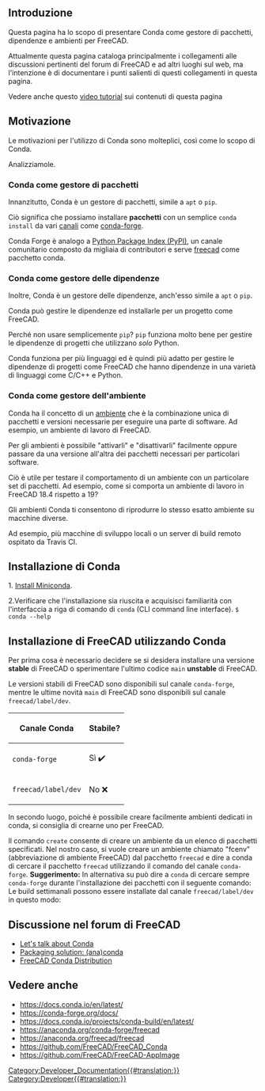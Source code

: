 <languages/>

<span id="Introduction"></span>
==Introduzione==

{{TOCright}}

Questa pagina ha lo scopo di presentare Conda come gestore di pacchetti, dipendenze e ambienti per FreeCAD.

Attualmente questa pagina cataloga principalmente i collegamenti alle discussioni pertinenti del forum di FreeCAD e ad altri luoghi sul web, ma l'intenzione è di documentare i punti salienti di questi collegamenti in questa pagina.

Vedere anche questo [https://www.youtube.com/watch?v=sCs8xlrw2nM video tutorial] sui contenuti di questa pagina

<span id="Motivation"></span>
==Motivazione==

Le motivazioni per l'utilizzo di Conda sono molteplici, così come lo scopo di Conda.

Analizziamole.

<span id="Conda_as_a_Package_Manager"></span>
===Conda come gestore di pacchetti===

Innanzitutto, Conda è un gestore di pacchetti, simile a <code>apt</code> o <code>pip</code>.

Ciò significa che possiamo installare '''pacchetti''' con un semplice <code>conda install</code> da vari [https://docs.conda.io/projects/conda/en/latest/user-guide/concepts/channels.html#what-is-a-conda-channel canali] come [https://conda-forge.org/ conda-forge].

Conda Forge è analogo a [https://pypi.org/ Python Package Index (PyPI)], un canale comunitario composto da migliaia di contributori e serve [https://anaconda.org/conda-forge/freecad freecad] come pacchetto conda.

<span id="Conda_as_a_Dependency_Manager"></span>
===Conda come gestore delle dipendenze===

Inoltre, Conda è un gestore delle dipendenze, anch'esso simile a <code>apt</code> o <code>pip</code>.

Conda può gestire le dipendenze ed installarle per un progetto come FreeCAD.

Perché non usare semplicemente <code>pip</code>? <code>pip</code> funziona molto bene per gestire le dipendenze di progetti che utilizzano ''solo'' Python.

Conda funziona per più linguaggi ed è quindi più adatto per gestire le dipendenze di progetti come FreeCAD che hanno dipendenze in una varietà di linguaggi come C/C++ e Python.

<span id="Conda_as_a_Environment_Manager"></span>
===Conda come gestore dell'ambiente===

Conda ha il concetto di un [https://docs.conda.io/projects/conda/en/latest/user-guide/concepts/environments.html ambiente] che è la combinazione unica di pacchetti e versioni necessarie per eseguire una parte di software. Ad esempio, un ambiente di lavoro di FreeCAD.

Per gli ambienti è possibile "attivarli" e "disattivarli" facilmente oppure passare da una versione all'altra dei pacchetti necessari per particolari software.

Ciò è utile per testare il comportamento di un ambiente con un particolare set di pacchetti. Ad esempio, come si comporta un ambiente di lavoro in FreeCAD 18.4 rispetto a 19?

Gli ambienti Conda ti consentono di riprodurre lo stesso esatto ambiente su macchine diverse.

Ad esempio, più macchine di sviluppo locali o un server di build remoto ospitato da Travis CI.

<span id="Installing_Conda"></span>
==Installazione di Conda==

1. [https://docs.conda.io/en/latest/miniconda.html Install Miniconda].

2.Verificare che l'installazione sia riuscita e acquisisci familiarità con l'interfaccia a riga di comando di <code>conda</code> (CLI command line interface).
<code>
$ conda --help
</code>
<span id="Installing_FreeCAD_Using_Conda"></span>
==Installazione di FreeCAD utilizzando Conda==

Per prima cosa è necessario decidere se si desidera installare una versione '''stable''' di FreeCAD o sperimentare l'ultimo codice <code>main</code> '''unstable''' di FreeCAD.

Le versioni stabili di FreeCAD sono disponibili sul canale <code>conda-forge</code>, mentre le ultime novità <code>main</code> di FreeCAD sono disponibili sul canale <code>freecad/label/dev</code>.

{| class="wikitable"
|-
! Canale Conda !! Stabile?
|-
| <code>conda-forge</code> || Sì ✔️
|-
| <code>freecad/label/dev</code> || No ❌
|}

In secondo luogo, poiché è possibile creare facilmente ambienti dedicati in conda, si consiglia di crearne uno per FreeCAD.

Il comando <code>create</code> consente di creare un ambiente da un elenco di pacchetti specificati. Nel nostro caso, si vuole creare un ambiente chiamato "fcenv" (abbreviazione di ambiente FreeCAD) dal pacchetto <code>freecad</code> e dire a conda di cercare il pacchetto <code>freecad</code> utilizzando il comando del canale <code>conda-forge</code>.
{{Code|code=
conda create --name fcenv --channel conda-forge freecad
}}
'''Suggerimento:''' In alternativa su può dire a <code>conda</code> di cercare sempre <code>conda-forge</code> durante l'installazione dei pacchetti con il seguente comando:
{{Code|code=
conda config --add channels conda-forge
}}
Le build settimanali possono essere installate dal canale <code>freecad/label/dev</code> in questo modo:
{{Code|code=
conda create --name fcenv-dev --channel freecad/label/dev freecad
}}

<span id="FreeCAD_Forum_Discussion"></span>
==Discussione nel forum di FreeCAD==

* [https://forum.freecadweb.org/viewtopic.php?t=39656 Let's talk about Conda]
* [https://forum.freecadweb.org/viewtopic.php?f=10&t=15197 Packaging solution: (ana)conda]
* [https://forum.freecadweb.org/viewtopic.php?f=8&t=45582 FreeCAD Conda Distribution]

<span id="See_Also"></span>
==Vedere anche==

* https://docs.conda.io/en/latest/
* https://conda-forge.org/docs/
* https://docs.conda.io/projects/conda-build/en/latest/
* https://anaconda.org/conda-forge/freecad
* https://anaconda.org/freecad/freecad
* https://github.com/FreeCAD/FreeCAD_Conda
* https://github.com/FreeCAD/FreeCAD-AppImage

[[Category:Developer_Documentation{{#translation:}}]]
[[Category:Developer{{#translation:}}]]